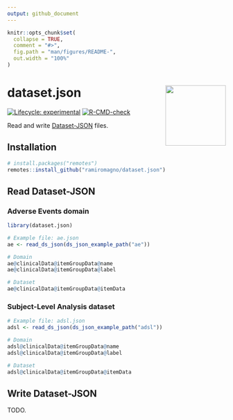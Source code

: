 ```yaml
---
output: github_document
---
```


<!-- README.md is generated from README.Rmd. Please edit that file -->

```r
knitr::opts_chunk$set(
  collapse = TRUE,
  comment = "#>",
  fig.path = "man/figures/README-",
  out.width = "100%"
)
```

# dataset.json <img src="man/figures/logo.svg" align="right" height="139" alt="" />

<!-- badges: start -->
[![Lifecycle: experimental](https://img.shields.io/badge/lifecycle-experimental-orange.svg)](https://lifecycle.r-lib.org/articles/stages.html#experimental)
[![R-CMD-check](https://github.com/ramiromagno/dataset.json/actions/workflows/R-CMD-check.yaml/badge.svg)](https://github.com/ramiromagno/dataset.json/actions/workflows/R-CMD-check.yaml)
<!-- badges: end -->

Read and write [Dataset-JSON](https://www.cdisc.org/dataset-json) files.

## Installation

``` r
# install.packages("remotes")
remotes::install_github("ramiromagno/dataset.json")
```

## Read Dataset-JSON

### Adverse Events domain

```r
library(dataset.json)

# Example file: ae.json
ae <- read_ds_json(ds_json_example_path("ae"))

# Domain
ae@clinicalData@itemGroupData@name
ae@clinicalData@itemGroupData@label

# Dataset
ae@clinicalData@itemGroupData@itemData
```

### Subject-Level Analysis dataset

```r
# Example file: adsl.json
adsl <- read_ds_json(ds_json_example_path("adsl"))

# Domain
adsl@clinicalData@itemGroupData@name
adsl@clinicalData@itemGroupData@label

# Dataset
adsl@clinicalData@itemGroupData@itemData
```


## Write Dataset-JSON

TODO.
